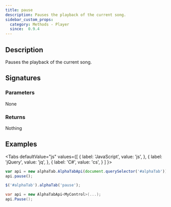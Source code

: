 ```yaml
---
title: pause
description: Pauses the playback of the current song.
sidebar_custom_props:
  category: Methods - Player
  since:  0.9.4
---
```


<SinceBadge since="0.9.4" />


## Description
Pauses the playback of the current song.

## Signatures

<TypeTable>
    <TypeRow type="js" name="function pause()" />
    <TypeRow type="jquery" name="alphaTab('pause')" />
    <TypeRow type="net" name="void Pause()" />
</TypeTable>

### Parameters
None

### Returns
Nothing

## Examples

<Tabs
  defaultValue="js"
  values={[
    { label: 'JavaScript', value: 'js', },
    { label: 'jQuery', value: 'jq', },
    { label: 'C#', value: 'cs', }
  ]
}>
<TabItem value="js">

```js
var api = new alphaTab.AlphaTabApi(document.querySelector('#alphaTab'));
api.pause();
```

</TabItem>
<TabItem value="jq">

```js
$('#alphaTab').alphaTab('pause');
```

</TabItem>
<TabItem value="cs">

```csharp
var api = new AlphaTabApi<MyControl>(...);
api.Pause();
```

</TabItem>
</Tabs>